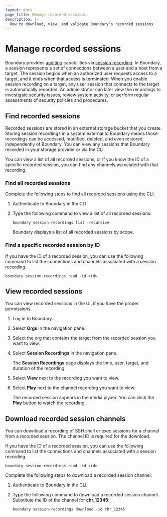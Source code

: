 ```yaml
---
layout: docs
page_title: Manage recorded sessions
description: |-
  How to download, view, and validate Boundary's recorded sessions
---
```


# Manage recorded sessions

Boundary provides [auditing](/boundary/docs/concepts/auditing) capabilities via [session recording](/boundary/docs/configuration/session-recording).
In Boundary, a session represents a set of connections between a user and a host from a target.
The session begins when an authorized user requests access to a target, and it ends when that access is terminated.
When you enable session recording on a target, any user session that connects to the target is automatically recorded.
An administrator can later view the recordings to investigate security issues, review system activity, or perform regular assessments of security policies and procedures.

## Find recorded sessions

Recorded sessions are stored in an external storage bucket that you create.
Storing session recordings in a system external to Boundary means those recordings can be accessed, modified, deleted, and even restored independently of Boundary.
You can view any sessions that Boundary recorded in your storage provider or via the CLI.

You can view a list of all recorded sessions, or if you know the ID of a specific recorded session, you can find any channels associated with that recording.

### Find all recorded sessions

Complete the following steps to find all recorded sessions using the CLI.

1. Authenticate to Boundary in the CLI.
1. Type the following command to view a list of all recorded sessions:

   ```hcl
   boundary session-recordings list -recursive
   ```

   Boundary displays a list of all recorded sessions by scope.

### Find a specific recorded session by ID

If you have the ID of a recorded session, you can use the following command to list the connections and channels associated with a session recording.

```hcl
boundary session-recordings read -id <id>
```

## View recorded sessions

You can view recorded sessions in the UI, if you have the proper permissions.

1. Log in to Boundary.
1. Select **Orgs** in the navigation pane.
1. Select the org that contains the target from the recorded session you want to view.
1. Select **Session Recordings** in the navigation pane.

   The **Session Recordings** page displays the time, user, target, and duration of the recording.
1. Select **View** next to the recording you want to view.
1. Select **Play** next to the channel recording you want to view.

   The recorded session appears in the media plyaer.
   You can click the **Play** button to watch the recording.

## Download recorded session channels

You can download a recording of SSH shell or exec sessions for a channel from a recorded session.
The channel ID is required for the download.

If you have the ID of a recorded session, you can use the following command to list the connections and channels associated with a session recording.

```hcl
boundary session-recordings read -id <id>
```

Complete the following steps to download a recorded session channel:

1. Authenticate to Boundary in the CLI.
1. Type the following command to download a recorded session channel.
Substitute the ID of the channel for **chr_12345**:

   ```hcl
   boundary session-recordings download -id chr_12345
   ```
